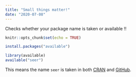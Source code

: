 ```yaml
---
title: "Small things matter!"
date: "2020-07-08"
---
```


Checks whether your package name is taken or available !!

```r
knitr::opts_chunk$set(echo = TRUE)
```

```r
install.packages("available")
```

```r
library(available)
available("seer")
```

This means the name `seer` is taken in both [CRAN](https://cran.r-project.org/web/packages/seer/index.html) and [GitHub](https://thiyangt.github.io/seer/).